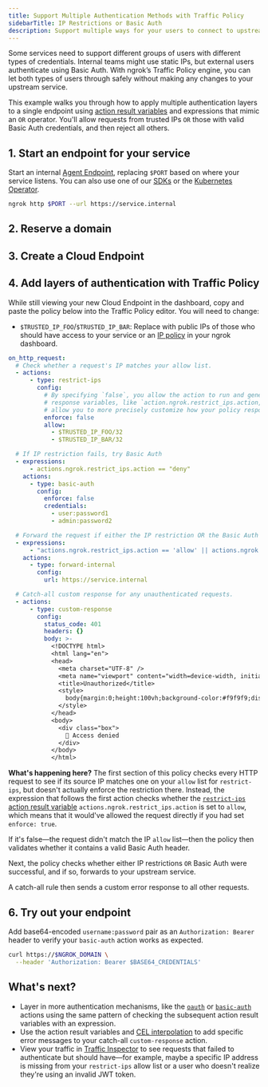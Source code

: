 ```yaml
---
title: Support Multiple Authentication Methods with Traffic Policy
sidebarTitle: IP Restrictions or Basic Auth
description: Support multiple ways for your users to connect to upstream services with a flexible OR operator pattern.
---
```





Some services need to support different groups of users with different types of credentials.
Internal teams might use static IPs, but external users authenticate using Basic Auth.
With ngrok’s Traffic Policy engine, you can let both types of users through safely without making any changes to your upstream service.

This example walks you through how to apply multiple authentication layers to a single endpoint using [action result variables](/docs/traffic-policy/variables/action/) and expressions that mimic an `OR` operator.
You'll allow requests from trusted IPs `OR` those with valid Basic Auth credentials, and then reject all others.

## 1. Start an endpoint for your service

Start an internal [Agent Endpoint](/docs/universal-gateway/agent-endpoints/), replacing `$PORT` based on where your service listens.
You can also use one of our [SDKs](/docs/agent-sdks) or the [Kubernetes Operator](/docs/k8s).

```bash
ngrok http $PORT --url https://service.internal
```

## 2. Reserve a domain

<ReserveDomain />

## 3. Create a Cloud Endpoint

<CloudEndpoint />

## 4. Add layers of authentication with Traffic Policy

While still viewing your new Cloud Endpoint in the dashboard, copy and paste the policy below into the Traffic Policy editor.
You will need to change:

- `$TRUSTED_IP_FOO`/`$TRUSTED_IP_BAR`: Replace with public IPs of those who should have access to your service or an [IP policy](https://dashboard.ngrok.com/ip-restrictions) in your ngrok dashboard.

```yaml
on_http_request:
  # Check whether a request's IP matches your allow list.
  - actions:
      - type: restrict-ips
        config:
          # By specifying `false`, you allow the action to run and generate
          # response variables, like `action.ngrok.restrict_ips.action, which
          # allow you to more precisely customize how your policy responds.
          enforce: false
          allow:
            - $TRUSTED_IP_FOO/32
            - $TRUSTED_IP_BAR/32

  # If IP restriction fails, try Basic Auth
  - expressions:
      - actions.ngrok.restrict_ips.action == "deny"
    actions:
      - type: basic-auth
        config:
          enforce: false
          credentials:
            - user:password1
            - admin:password2

  # Forward the request if either the IP restriction OR the Basic Auth actions were successful.
  - expressions:
      - "actions.ngrok.restrict_ips.action == 'allow' || actions.ngrok.basic_auth.credentials.authorized == true"
    actions:
      - type: forward-internal
        config:
          url: https://service.internal

  # Catch-all custom response for any unauthenticated requests.
  - actions:
      - type: custom-response
        config:
          status_code: 401
          headers: {}
          body: >-
            <!DOCTYPE html>
            <html lang="en">
            <head>
              <meta charset="UTF-8" />
              <meta name="viewport" content="width=device-width, initial-scale=1.0"/>
              <title>Unauthorized</title>
              <style>
                body{margin:0;height:100vh;background-color:#f9f9f9;display:flex;align-items:center;justify-content:center;font-family:system-ui,sans-serif}.box{padding:2rem 3rem;border:2px solid #d9534f;border-radius:12px;background-color:#fff3f3;color:#d9534f;font-size:1.5rem;text-align:center;box-shadow:0 4px 12px rgba(0,0,0,.1)}
              </style>
            </head>
            <body>
              <div class="box">
                🚫 Access denied
              </div>
            </body>
            </html>
```

**What's happening here?**
The first section of this policy checks every HTTP request to see if its source IP matches one on your `allow` list for `restrict-ips`, but doesn't actually enforce the restriction there.
Instead, the expression that follows the first action checks whether the [`restrict-ips` action result variable](/docs/traffic-policy/actions/restrict-ips/#action-result-variables) `actions.ngrok.restrict_ips.action` is set to `allow`, which means that it would've allowed the request directly if you had set `enforce: true`.

If it's false—the request didn't match the IP `allow` list—then the policy then validates whether it contains a valid Basic Auth header.

Next, the policy checks whether either IP restrictions `OR` Basic Auth were successful, and if so, forwards to your upstream service.

A catch-all rule then sends a custom error response to all other requests.

## 6. Try out your endpoint

<TryOut />

Add base64-encoded `username:password` pair as an `Authorization: Bearer` header to verify your `basic-auth` action works as expected.

```bash
curl https://$NGROK_DOMAIN \
  --header 'Authorization: Bearer $BASE64_CREDENTIALS'
```

## What's next?

- Layer in more authentication mechanisms, like the [`oauth`](/docs/traffic-policy/actions/oauth) or [`basic-auth`](/docs/traffic-policy/actions/basic-auth) actions using the same pattern of checking the subsequent action result variables with an expression.
- Use the action result variables and [CEL interpolation](/docs/traffic-policy/concepts/cel-interpolation) to add specific error messages to your catch-all `custom-response` action.
- View your traffic in [Traffic Inspector](https://dashboard.ngrok.com/traffic-inspector) to see requests that failed to authenticate but should have—for example, maybe a specific IP address is missing from your `restrict-ips` allow list or a user who doesn't realize they're using an invalid JWT token.
